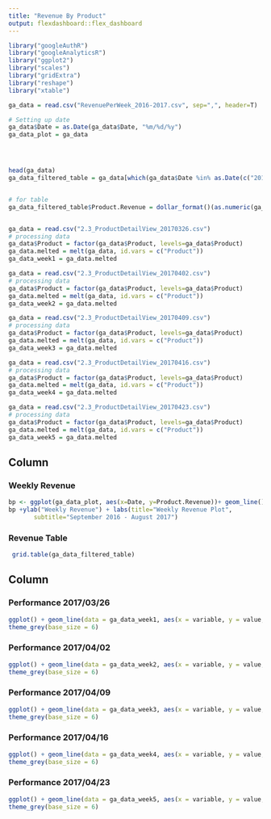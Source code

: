 ```yaml
---
title: "Revenue By Product"
output: flexdashboard::flex_dashboard
---
```

    
```r
library("googleAuthR")
library("googleAnalyticsR")
library("ggplot2")
library("scales")
library("gridExtra")
library("reshape")
library("xtable")

ga_data = read.csv("RevenuePerWeek_2016-2017.csv", sep=",", header=T)

# Setting up date
ga_data$Date = as.Date(ga_data$Date, "%m/%d/%y")
ga_data_plot = ga_data




head(ga_data)
ga_data_filtered_table = ga_data[which(ga_data$Date %in% as.Date(c("2017-03-26", "2017-04-02", "2017-04-09", "2017-04-16", "2017-04-23"))),]


# for table
ga_data_filtered_table$Product.Revenue = dollar_format()(as.numeric(ga_data_filtered_table$Product.Revenue))


ga_data = read.csv("2.3_ProductDetailView_20170326.csv")
# processing data
ga_data$Product = factor(ga_data$Product, levels=ga_data$Product)
ga_data.melted = melt(ga_data, id.vars = c("Product"))
ga_data_week1 = ga_data.melted

ga_data = read.csv("2.3_ProductDetailView_20170402.csv")
# processing data
ga_data$Product = factor(ga_data$Product, levels=ga_data$Product)
ga_data.melted = melt(ga_data, id.vars = c("Product"))
ga_data_week2 = ga_data.melted

ga_data = read.csv("2.3_ProductDetailView_20170409.csv")
# processing data
ga_data$Product = factor(ga_data$Product, levels=ga_data$Product)
ga_data.melted = melt(ga_data, id.vars = c("Product"))
ga_data_week3 = ga_data.melted

ga_data = read.csv("2.3_ProductDetailView_20170416.csv")
# processing data
ga_data$Product = factor(ga_data$Product, levels=ga_data$Product)
ga_data.melted = melt(ga_data, id.vars = c("Product"))
ga_data_week4 = ga_data.melted

ga_data = read.csv("2.3_ProductDetailView_20170423.csv")
# processing data
ga_data$Product = factor(ga_data$Product, levels=ga_data$Product)
ga_data.melted = melt(ga_data, id.vars = c("Product"))
ga_data_week5 = ga_data.melted

```

Column 
-------------------------------------
    
### Weekly Revenue {fig.width=6, fig.height=4} 
    
```r
bp <- ggplot(ga_data_plot, aes(x=Date, y=Product.Revenue))+ geom_line() + scale_y_continuous( limits=c(0,35000))
bp +ylab("Weekly Revenue") + labs(title="Weekly Revenue Plot", 
       subtitle="September 2016 - August 2017")

```

### Revenue Table  {fig.width=10, fig.height=4} 
```r
 grid.table(ga_data_filtered_table)
```

   
Column {.tabset}
-------------------------------------
   
### Performance 2017/03/26 {fig.width=30 fig.height=3} 

```r

ggplot() + geom_line(data = ga_data_week1, aes(x = variable, y = value, group = Product, color = Product)) +  scale_color_manual(values=c("#9e0142","#d53e4f","#f46d43","#fdae61","#fee08b","#e6f598","#abdda4","#66c2a5","#3288bd","#5e4fa2"))+ ylab("Counts") + xlab("Sales Performance") + labs(title="Product Performance", subtitle="2017-03-26")+
theme_grey(base_size = 6) 

```   
 
### Performance 2017/04/02 {fig.width=30, fig.height=3} 
    
```r
ggplot() + geom_line(data = ga_data_week2, aes(x = variable, y = value, group = Product, color = Product)) +  scale_color_manual(values=c("#9e0142","#d53e4f","#f46d43","#fdae61","#fee08b","#e6f598","#abdda4","#66c2a5","#3288bd","#5e4fa2"))+ ylab("Counts") + xlab("Sales Performance") + labs(title="Product Performance", subtitle="2017-04-02")+
theme_grey(base_size = 6) 

```

### Performance 2017/04/09 {fig.width=30, fig.height=3} 
    
```r
ggplot() + geom_line(data = ga_data_week3, aes(x = variable, y = value, group = Product, color = Product)) +  scale_color_manual(values=c("#9e0142","#d53e4f","#f46d43","#fdae61","#fee08b","#e6f598","#abdda4","#66c2a5","#3288bd","#5e4fa2"))+ ylab("Counts") + xlab("Sales Performance") + labs(title="Product Performance", subtitle="2017-04-09")+
theme_grey(base_size = 6) 

```

### Performance 2017/04/16 {fig.width=30, fig.height=3} 
    
```r
ggplot() + geom_line(data = ga_data_week4, aes(x = variable, y = value, group = Product, color = Product)) +  scale_color_manual(values=c("#9e0142","#d53e4f","#f46d43","#fdae61","#fee08b","#e6f598","#abdda4","#66c2a5","#3288bd","#5e4fa2"))+ ylab("Counts") + xlab("Sales Performance") + labs(title="Product Performance", subtitle="2017-04-16")+
theme_grey(base_size = 6) 

```

### Performance 2017/04/23 {fig.width=30, fig.height=3} 
    
```r
ggplot() + geom_line(data = ga_data_week5, aes(x = variable, y = value, group = Product, color = Product)) +  scale_color_manual(values=c("#9e0142","#d53e4f","#f46d43","#fdae61","#fee08b","#e6f598","#abdda4","#66c2a5","#3288bd","#5e4fa2"))+ ylab("Counts") + xlab("Sales Performance") + labs(title="Product Performance", subtitle="2017-04-23")+
theme_grey(base_size = 6) 

```

